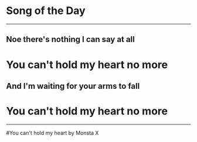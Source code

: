# Song of the Day

---

## Noe there's nothing I can say at all
# You can't hold my heart no more
## And I'm waiting for your arms to fall
# You can't hold my heart no more

---

#You can't hold my heart by Monsta X
